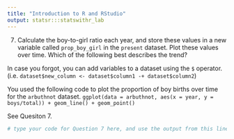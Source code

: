 ```yaml
---
title: "Introduction to R and RStudio"
output: statsr:::statswithr_lab
---
```



7. Calculate the boy-to-girl ratio each year, and store these values in a new variable called `prop_boy_girl` in the `present` dataset. Plot these values over time. Which of the following best describes the trend? 

In case you forgot, you can add variables to a dataset using the `$` operator. 
(i.e. `dataset$new_column <- dataset$column1 -+ dataset$column2`)

You used the following code to plot the proportion of boy births over time for the `arbuthnot` dataset.
`ggplot(data = arbuthnot, aes(x = year, y = boys/total)) + geom_line() + geom_point()`

See Quesiton 7.

```r
# type your code for Question 7 here, and use the output from this line to answer Question 7

```
